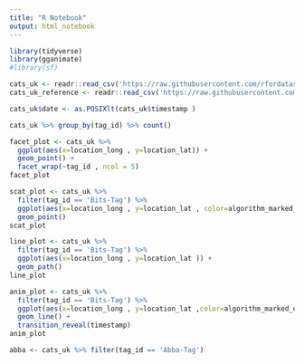 ```yaml
---
title: "R Notebook"
output: html_notebook
---
```



```r
library(tidyverse)
library(gganimate)
#library(sf)
```




```r


cats_uk <- readr::read_csv('https://raw.githubusercontent.com/rfordatascience/tidytuesday/master/data/2023/2023-01-31/cats_uk.csv')
cats_uk_reference <- readr::read_csv('https://raw.githubusercontent.com/rfordatascience/tidytuesday/master/data/2023/2023-01-31/cats_uk_reference.csv')

```


```r
cats_uk$date <- as.POSIXlt(cats_uk$timestamp )
```



```r
cats_uk %>% group_by(tag_id) %>% count()
```



```r
facet_plot <- cats_uk %>% 
  ggplot(aes(x=location_long , y=location_lat)) +
  geom_point() +
  facet_wrap(~tag_id , ncol = 5)
facet_plot
```




```r
scat_plot <- cats_uk %>% 
  filter(tag_id == 'Bits-Tag') %>% 
  ggplot(aes(x=location_long , y=location_lat , color=algorithm_marked_outlier)) +
  geom_point() 
scat_plot
```



```r
line_plot <- cats_uk %>% 
  filter(tag_id == 'Bits-Tag') %>% 
  ggplot(aes(x=location_long , y=location_lat )) +
  geom_path() 
line_plot
```


```r
anim_plot <- cats_uk %>% 
  filter(tag_id == 'Bits-Tag') %>% 
  ggplot(aes(x=location_long , y=location_lat ,color=algorithm_marked_outlier)) +
  geom_line() +
  transition_reveal(timestamp) 
anim_plot
```





```r
abba <- cats_uk %>% filter(tag_id == 'Abba-Tag') 
```





```r

```




```r

```




```r

```





```r

```

